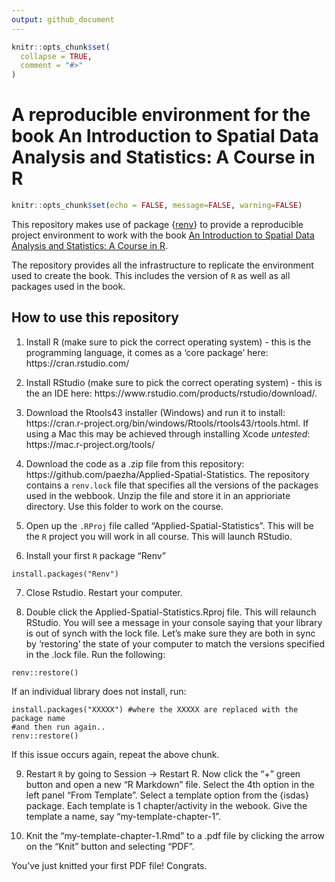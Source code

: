 ```yaml
---
output: github_document
---
```


<!-- README.md is generated from README.Rmd. Please edit that file -->

```r
knitr::opts_chunk$set(
  collapse = TRUE,
  comment = "#>"
)
```

# A reproducible environment for the book An Introduction to Spatial Data Analysis and Statistics: A Course in R

<!-- badges: start -->

<!-- badges: end -->

```r
knitr::opts_chunk$set(echo = FALSE, message=FALSE, warning=FALSE)
```

This repository makes use of package {[renv](https://rstudio.github.io/renv/)} to provide a reproducible project environment to work with the book [An Introduction to Spatial Data Analysis and Statistics: A Course in R](https://paezha.github.io/spatial-analysis-r/).

The repository provides all the infrastructure to replicate the environment used to create the book. This includes the version of `R` as well as all packages used in the book.

## How to use this repository

1. Install R (make sure to pick the correct operating system) - this is the programming language, it comes as a 'core package' here: https://cran.rstudio.com/

2. Install RStudio (make sure to pick the correct operating system) - this is the an IDE here: https://www.rstudio.com/products/rstudio/download/. 

3. Download the Rtools43 installer (Windows) and run it to install: https://cran.r-project.org/bin/windows/Rtools/rtools43/rtools.html. If using a Mac this may be achieved through installing Xcode *untested*: https://mac.r-project.org/tools/

4. Download the code as a .zip file from this repository: https://github.com/paezha/Applied-Spatial-Statistics. The repository contains a `renv.lock` file that specifies all the versions of the packages used in the webbook. Unzip the file and store it in an apprioriate directory. Use this folder to work on the course.

5. Open up the `.RProj` file called "Applied-Spatial-Statistics". This will be the `R` project you will work in all course. This will launch RStudio.

6. Install your first `R` package "Renv"
```
install.packages("Renv")
```

7. Close Rstudio. Restart your computer. 

8. Double click the Applied-Spatial-Statistics.Rproj file. This will relaunch RStudio. You will see a message in your console saying that your library is out of synch with the lock file. Let's make sure they are both in sync by 'restoring' the state of your computer to match the versions specified in the .lock file. Run the following:
```
renv::restore()
```

If an individual library does not install, run:
```
install.packages("XXXXX") #where the XXXXX are replaced with the package name
#and then run again..
renv::restore()
```

If this issue occurs again, repeat the above chunk.

9. Restart `R` by going to Session -> Restart R. Now click the "+" green button and open a new "R Markdown" file. Select the 4th option in the left panel "From Template". Select a template option from the {isdas} package. Each template is 1 chapter/activity in the webook. Give the template a name, say "my-template-chapter-1".

10. Knit the "my-template-chapter-1.Rmd" to a .pdf file by clicking the arrow on the "Knit" button and selecting "PDF". 

You've just knitted your first PDF file! Congrats.
